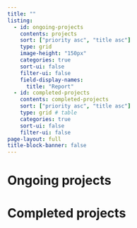 ```yaml
---
title: ""
listing:
  - id: ongoing-projects
    contents: projects
    sort: ["priority asc", "title asc"]
    type: grid
    image-height: "150px"
    categories: true
    sort-ui: false
    filter-ui: false
    field-display-names:
      title: "Report"
  - id: completed-projects
    contents: completed-projects
    sort: ["priority asc", "title asc"]
    type: grid # table
    categories: true
    sort-ui: false
    filter-ui: false
page-layout: full
title-block-banner: false
---
```


# Ongoing projects

::: {#ongoing-projects}
:::

# Completed projects

::: {#completed-projects}
:::

